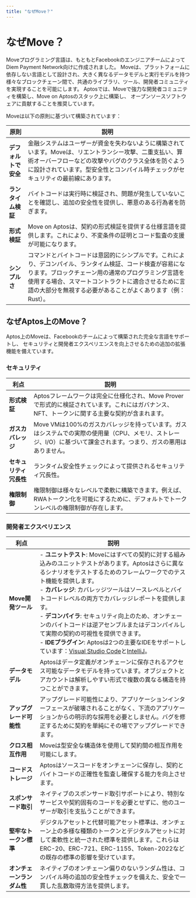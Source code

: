 ```yaml
---
title: "なぜMove？"
---
```


# なぜMove？

Moveプログラミング言語は、もともとFacebookのエンジニアチームによってDiem Payment Network向けに作成されました。
Moveは、プラットフォームに依存しない言語として設計され、大きく異なるデータモデルと実行モデルを持つ
様々なブロックチェーン間で、共通のライブラリ、ツール、開発者コミュニティを実現することを可能にします。
Aptosでは、Moveで強力な開発者コミュニティを構築し、Move on Aptosのスタック上に構築し、
オープンソースソフトウェアに貢献することを推奨しています。

Moveは以下の原則に基づいて構築されています：

| **原則**                   | **説明**                                                                                                                                                                                                                                                                                                                                                                   |
|----------------------------|-----------------------------------------------------------------------------------------------------------------------------------------------------------------------------------------------------------------------------------------------------------------------------------------------------------------------------------------------------------------------------------|
| **デフォルトで安全**      | 金融システムはユーザーが資金を失わないように構築されています。Moveは、リエントランシー攻撃、二重支払い、算術オーバーフローなどの攻撃やバグのクラス全体を防ぐように設計されています。型安全性とコンパイル時チェックがセキュリティの最前線にあります。                                                                                                                    |
| **ランタイム検証**        | バイトコードは実行時に検証され、問題が発生していないことを確認し、追加の安全性を提供し、悪意のある行為者を防ぎます。                                                                                                                                                                                                                                                    |
| **形式検証**              | Move on Aptosは、契約の形式検証を提供する仕様言語を提供します。これにより、不変条件の証明とコード監査の支援が可能になります。                                                                                                                                                                                                                                            |
| **シンプルさ**            | コマンドとバイトコードは意図的にシンプルです。これにより、デコンパイル、ランタイム検証、コード検査が容易になります。ブロックチェーン用の通常のプログラミング言語を使用する場合、スマートコントラクトに適合させるために言語の大部分を無視する必要があることがよくあります（例：Rust）。                                                                                |


## なぜAptos上のMove？

Aptos上のMoveは、Facebookのチームによって構築された完全な言語をサポートし、
セキュリティと開発者エクスペリエンスを向上させるための追加の拡張機能を備えています。

### セキュリティ

| **利点**                   | **説明**                                                                                                                                                                                                                                          |
|-----------------------------|----------------------------------------------------------------------------------------------------------------------------------------------------------------------------------------------------------------------------------------------------------|
| **形式検証**               | Aptosフレームワークは完全に仕様化され、Move Proverで形式的に検証されています。これにはガバナンス、NFT、トークンに関する主要な契約が含まれます。                                                                                                   |
| **ガスカバレッジ**         | Move VMは100%のガスカバレッジを持っています。ガスはシステムでの実際の使用量（CPU、メモリ、ストレージ、I/O）に基づいて課金されます。つまり、ガスの悪用はありません。                                                                              |
| **セキュリティ冗長性**     | ランタイム安全性チェックによって提供されるセキュリティ冗長性。                                                                                                                                                                                    |
| **権限制御**               | 権限制御は様々なレベルで柔軟に構築できます。例えば、RWAトークン化を可能にするために、デフォルトでトークンレベルの権限制御が存在します。                                                                                                         |


### 開発者エクスペリエンス

| **利点**                   | **説明**                                                                                                                                                                                                                                                                                                                                                                      |
|-----------------------------|--------------------------------------------------------------------------------------------------------------------------------------------------------------------------------------------------------------------------------------------------------------------------------------------------------------------------------------------------------------------------------------|
| **Move開発ツール**         | - **ユニットテスト**: Moveにはすべての契約に対する組み込みのユニットテストがあります。Aptosはさらに異なるシナリオをテストするためのフレームワークでのテスト機能を提供します。<br/> - **カバレッジ**: カバレッジツールはソースレベルとバイトコードレベルの両方でカバレッジレポートを提供します。<br/> - **デコンパイラ**: セキュリティ向上のため、オンチェーンのバイトコードは逆アセンブルまたはデコンパイルして実際の契約の可視性を提供できます。<br/> - **IDEプラグイン**: Aptosは2つの主要なIDEをサポートしています：[Visual Studio Code](https://marketplace.visualstudio.com/items?itemName=MoveBit.aptos-move-analyzer)と[IntelliJ](https://plugins.jetbrains.com/plugin/14721-move-on-aptos)。 |
| **データモデル**           | Aptosはデータ定義がオンチェーンに保存されるアクセス可能なデータモデルを持っています。オブジェクトとアカウントは解析しやすい形式で複数の異なる構造を持つことができます。                                                                                                                                                                                                   |
| **アップグレード可能性**   | アップグレード可能性により、アプリケーションインターフェースが破壊されることがなく、下流のアプリケーションからの明示的な採用を必要としません。バグを修正するために契約を単純にその場でアップグレードできます。                                                                                                                                                            |
| **クロス相互作用**         | Moveは型安全な構造体を使用して契約間の相互作用を可能にします。                                                                                                                                                                                                                                                                                                            |
| **コードストレージ**       | Aptosはソースコードをオンチェーンに保存し、契約とバイトコードの正確性を監査し確保する能力を向上させます。                                                                                                                                                                                                                                                                 |
| **スポンサード取引**       | ネイティブのスポンサード取引サポートにより、特別なサービスや契約固有のコードを必要とせずに、他のユーザーが取引を支払うことができます。                                                                                                                                                                                                                                  |
| **堅牢なトークン標準**     | デジタルアセットと代替可能アセット標準は、オンチェーン上の多様な種類のトークンとデジタルアセットに対して柔軟性と統一された標準を提供します。これらはERC-20、ERC-721、ERC-1155、Token-2022などの既存の標準の影響を受けています。                                                                                                                                      |
| **オンチェーンランダム性** | ネイティブのオンチェーン偏りのないランダム性は、コンパイル時の追加の安全性チェックを備えた、安全で一貫した乱数取得方法を提供します。                                                                                                                                                                                                                                    |

